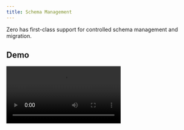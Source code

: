 ```yaml
---
title: Schema Management
---
```


Zero has first-class support for controlled schema management and migration.

## Demo

<Video src="https://d2nzlypqdo5xbb.cloudfront.net/video/migrations.mp4" alt="Migrations demo" />

## Zero Schema

Zero applications have both a *database schema* (the normal backend database schema that today’s apps have) and a *Zero schema*. The two schemas are related, but not the same:

- The Zero schema is usually a subset of the server-side schema. It only needs to includes the tables and columns that the app actually uses.
- The Zero schema includes *authorization rules* that control access to the database.
- The Zero schema includes *relationships* that explicitly define how entities are related to each other.
- In order to support smooth schema migration, the two schemas don’t change in lockstep. Typically the database schema is changed first, then the Zero schema is changed later.

### Defining the Zero Schema

The Zero schema is encoded in a `schema.ts` file. See, for example,  [the schema file for`hello-zero`](https://github.com/rocicorp/hello-zero/blob/main/src/schema.ts).

### Table Schemas

Use the `createTableSchema` helper to define each table in your Zero schema:

```tsx
import { createTableSchema, } from "@rocicorp/zero";

const userSchema = createTableSchema({
  tableName: "user",
  columns: {
    id: { type: "string" },
    name: { type: "string" },
    partner: { type: "boolean" },
  },
  primaryKey: ["id"],
  relationships: {},
});
```

Columns can have the types `boolean`, `number`, `string`, `null`, `json`. See [Column Types](/docs/reference/supported-postgres-features#column-types) for how database types are mapped to these types.

<Note type="warning">
  <aside>
    Currently, if the database type doesn’t map correctly to the Zero type, replication will continue and silently be wrong. This is a bug – in the future, this will be an error. See https://bugs.rocicorp.dev/issue/3112.
  </aside>
</Note>

### Optional Columns

Columns can be marked *optional*. This corresponds to the SQL concept `nullable`.

```tsx
const userSchema = createTableSchema({
  tableName: "user",
  columns: {
    id: { type: "string" },
    name: { type: "string" },
    nickName: { type: "string", optional: true },
  },
  primaryKey: ["id"],
  relationships: {},
});
```

An optional column can have a value of the specified type or `null` to mean *no value*.

<Note type="note">
  <aside>
    Note that `null` and `undefined` mean different things when working with Zero rows.

    - When reading, if a column is `optional`, Zero can return `null` for that field. `undefined` is not used at all when Reading from Zero.
    - When writing, you can specify `null` for an optional field to explicitly write `null` to the datastore, unsetting any previous value.
    - For `create` and `upsert` you can set optional fields to `undefined` (or leave the field off completely) to take the default value as specified by backend schema for that column. For `update` you can set any non-PK field to `undefined` to leave the previous value unmodified.
  </aside>
</Note>

### Database Schemas

Use `createSchema` to define the entire Zero schema:

```tsx
import { createSchema } from "@rocicorp/zero";

export const schema = createSchema({
  version: 1,
  tables: {
    user: userSchema,
    medium: mediumSchema,
    message: messageSchema,
  },
});
```

The `version` field is used as part of schema migration (see below).

## Migration Overview

When `zero-cache` first runs against your upstream Postgres database it adds a `schemaVersions` table to the `zero` schema:

```sql
\d zero."schemaVersions"
+---------------------+---------+------------------------+
| Column              | Type    | Modifiers              |
|---------------------+---------+------------------------|
| minSupportedVersion | integer |                        |
| maxSupportedVersion | integer |                        |
| lock                | boolean |  not null default true |
+---------------------+---------+------------------------+

> select * from zero."schemaVersions";
+---------------------+---------------------+------+
| minSupportedVersion | maxSupportedVersion | lock |
|---------------------+---------------------+------|
| 1                   | 1                   | True |
+---------------------+---------------------+------+
```

This table only ever has one row in it, and the two values represent the the range of schema versions currently supported by the database.

The client `schema` also has a `version` field:

```tsx
export const schema = createSchema({
  version: 1,
  tables: {
    user: userSchema,
  },
});
```

The `zero.schemaVersions` table is intended to be updated as part of your existing schema migration process.

## General Schema Change Process

Like other database-backed applications, Zero schema migration generally follow an “expand/migrate/contract” pattern:

- Determine the `schemaVersion` to use for this schema change, lets call it `N`.
- Implement and run an “expand” migration on the backend that is backwards compatible with existing schemas.  Add new rows, tables, as well as any defaults and triggers needed for backwards compatibility.  At the same time update the `maxSupportedVersion` to `N`.
- Update and deploy the client app.
    - Update its `schema` and `schemaVersion.`
    - Update app to use new `schema`.
- Optionally, after some grace period, implement and run a “contract” migration on the backend, deleting any obsolete rows/tables, at the same time update the `minSupportedVersion` to `N`.